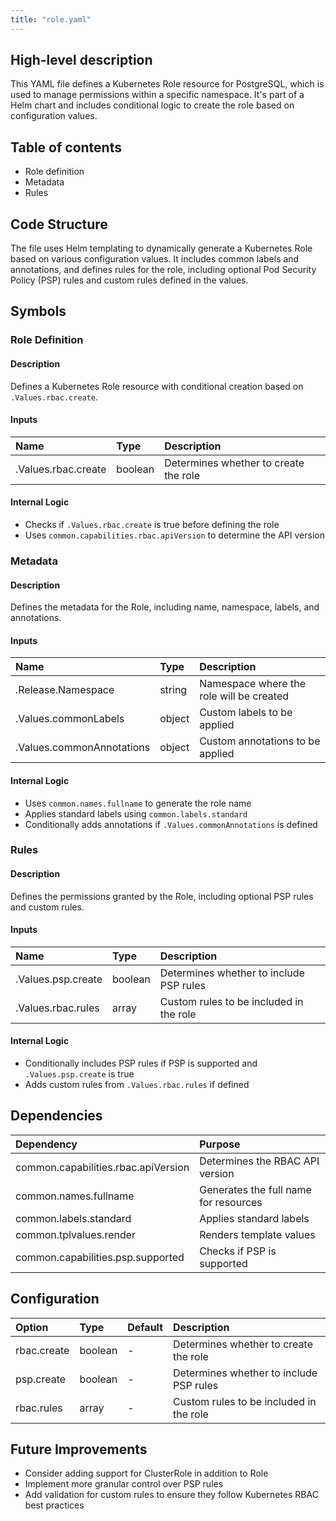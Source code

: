 ```yaml
---
title: "role.yaml"
---
```


## High-level description
This YAML file defines a Kubernetes Role resource for PostgreSQL, which is used to manage permissions within a specific namespace. It's part of a Helm chart and includes conditional logic to create the role based on configuration values.

## Table of contents
- Role definition
- Metadata
- Rules

## Code Structure
The file uses Helm templating to dynamically generate a Kubernetes Role based on various configuration values. It includes common labels and annotations, and defines rules for the role, including optional Pod Security Policy (PSP) rules and custom rules defined in the values.

## Symbols

### Role Definition
#### Description
Defines a Kubernetes Role resource with conditional creation based on `.Values.rbac.create`.

#### Inputs
| Name | Type | Description |
|:-----|:-----|:------------|
| .Values.rbac.create | boolean | Determines whether to create the role |

#### Internal Logic
- Checks if `.Values.rbac.create` is true before defining the role
- Uses `common.capabilities.rbac.apiVersion` to determine the API version

### Metadata
#### Description
Defines the metadata for the Role, including name, namespace, labels, and annotations.

#### Inputs
| Name | Type | Description |
|:-----|:-----|:------------|
| .Release.Namespace | string | Namespace where the role will be created |
| .Values.commonLabels | object | Custom labels to be applied |
| .Values.commonAnnotations | object | Custom annotations to be applied |

#### Internal Logic
- Uses `common.names.fullname` to generate the role name
- Applies standard labels using `common.labels.standard`
- Conditionally adds annotations if `.Values.commonAnnotations` is defined

### Rules
#### Description
Defines the permissions granted by the Role, including optional PSP rules and custom rules.

#### Inputs
| Name | Type | Description |
|:-----|:-----|:------------|
| .Values.psp.create | boolean | Determines whether to include PSP rules |
| .Values.rbac.rules | array | Custom rules to be included in the role |

#### Internal Logic
- Conditionally includes PSP rules if PSP is supported and `.Values.psp.create` is true
- Adds custom rules from `.Values.rbac.rules` if defined

## Dependencies
| Dependency | Purpose |
|:-----------|:--------|
| common.capabilities.rbac.apiVersion | Determines the RBAC API version |
| common.names.fullname | Generates the full name for resources |
| common.labels.standard | Applies standard labels |
| common.tplvalues.render | Renders template values |
| common.capabilities.psp.supported | Checks if PSP is supported |

## Configuration
| Option | Type | Default | Description |
|:-------|:-----|:--------|:------------|
| rbac.create | boolean | - | Determines whether to create the role |
| psp.create | boolean | - | Determines whether to include PSP rules |
| rbac.rules | array | - | Custom rules to be included in the role |

## Future Improvements
- Consider adding support for ClusterRole in addition to Role
- Implement more granular control over PSP rules
- Add validation for custom rules to ensure they follow Kubernetes RBAC best practices